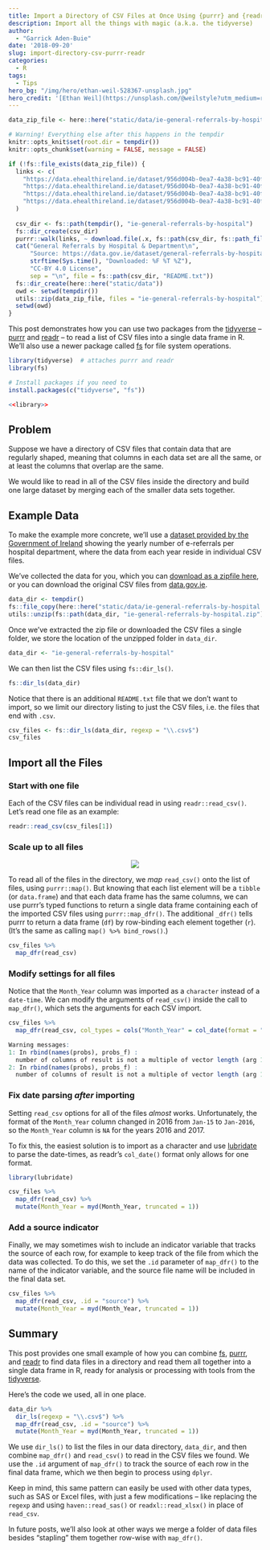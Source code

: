 ```yaml
---
title: Import a Directory of CSV Files at Once Using {purrr} and {readr}
description: Import all the things with magic (a.k.a. the tidyverse)
author: 
  - "Garrick Aden-Buie"
date: '2018-09-20'
slug: import-directory-csv-purrr-readr
categories:
  - R
tags:
  - Tips
hero_bg: "/img/hero/ethan-weil-528367-unsplash.jpg"
hero_credit: '[Ethan Weil](https://unsplash.com/@weilstyle?utm_medium=referral&amp;utm_campaign=photographer-credit).'
---
```


[tidyverse]: https://tidyverse.org
[purrr]: https://purrr.tidyverse.org
[readr]: https://readr.tidyverse.org
[lubridate]: https://lubridate.tidyverse.org
[fs]: https://fs.r-lib.org
[data-download]: /data/ie-general-referrals-by-hospital.zip
[data-orig]: https://data.gov.ie/dataset/general-referrals-by-hospital-department-and-year

```r
data_zip_file <- here::here("static/data/ie-general-referrals-by-hospital.zip")

# Warning! Everything else after this happens in the tempdir
knitr::opts_knit$set(root.dir = tempdir())
knitr::opts_chunk$set(warning = FALSE, message = FALSE)
```

```r
if (!fs::file_exists(data_zip_file)) {
  links <- c(
    "https://data.ehealthireland.ie/dataset/956d004b-0ea7-4a38-bc91-40f3b98d13d1/resource/fdce1d22-77cb-4304-ab99-3b913c09b559/download/general-referrals-by-hospital-department-2018.csv",
    "https://data.ehealthireland.ie/dataset/956d004b-0ea7-4a38-bc91-40f3b98d13d1/resource/cc7f329d-3742-40f3-adc0-0970f3cc4bd9/download/general-referrals-by-hospital-department-2017.csv",
    "https://data.ehealthireland.ie/dataset/956d004b-0ea7-4a38-bc91-40f3b98d13d1/resource/9aa38e5b-8f47-4225-b6bc-0dce7c3b4ed1/download/general-referrals-by-hospital-department-2016.csv",
    "https://data.ehealthireland.ie/dataset/956d004b-0ea7-4a38-bc91-40f3b98d13d1/resource/87da0f98-0649-4a3b-8462-3bb0b8bb0894/download/general-referrals-by-hospital-department-2015.csv"
  )
  
  csv_dir <- fs::path(tempdir(), "ie-general-referrals-by-hospital")
  fs::dir_create(csv_dir)
  purrr::walk(links, ~ download.file(.x, fs::path(csv_dir, fs::path_file(.x))))
  cat("General Referrals by Hospital & Department\n", 
      "Source: https://data.gov.ie/dataset/general-referrals-by-hospital-department-and-year",
      strftime(Sys.time(), "Downloaded: %F %T %Z"),
      "CC-BY 4.0 License",
      sep = "\n", file = fs::path(csv_dir, "README.txt"))
  fs::dir_create(here::here("static/data"))
  owd <- setwd(tempdir())
  utils::zip(data_zip_file, files = "ie-general-referrals-by-hospital")
  setwd(owd)
}
```

This post demonstrates how you can use two packages from the [[tidyverse]]{.pkg} -- [[purrr]]{.pkg} and [[readr]]{.pkg} -- to read a list of CSV files into a single data frame in R.
We'll also use a newer package called [[fs]]{.pkg} for file system operations.

```r
library(tidyverse)  # attaches purrr and readr
library(fs)
```


```r
# Install packages if you need to
install.packages(c("tidyverse", "fs"))

<<library>>
```

## Problem

Suppose we have a directory of CSV files that contain data that are regularly shaped, meaning that columns in each data set are all the same, or at least the columns that overlap are the same.

We would like to read in all of the CSV files inside the directory and build one large dataset by merging each of the smaller data sets together.

## Example Data

To make the example more concrete, we'll use a [dataset provided by the Government of Ireland][data-orig] showing the yearly number of e-referrals per hospital department, where the data from each year reside in individual CSV files.

We've collected the data for you, which you can [download as a zipfile here][data-download], or you can download the original CSV files from [data.gov.ie][data-orig].

```r
data_dir <- tempdir()
fs::file_copy(here::here("static/data/ie-general-referrals-by-hospital.zip"), data_dir)
utils::unzip(fs::path(data_dir, "ie-general-referrals-by-hospital.zip"))
```

Once we've extracted the zip file or downloaded the CSV files a single folder, we store the location of the unzipped folder in `data_dir`.

```r
data_dir <- "ie-general-referrals-by-hospital"
```

We can then list the CSV files using `fs::dir_ls()`.

```r
fs::dir_ls(data_dir)
```

Notice that there is an additional `README.txt` file that we don't want to import, so we limit our directory listing to just the CSV files, i.e. the files that end with `.csv`.

```r
csv_files <- fs::dir_ls(data_dir, regexp = "\\.csv$")
csv_files
```

## Import all the Files

### Start with one file

Each of the CSV files can be individual read in using `readr::read_csv()`.
Let's read one file as an example:

```r
readr::read_csv(csv_files[1])
```

### Scale up to all files

<div style="width: 100%; display: flex; align-content: center;">
  <div style="margin: auto;">
  <img src="/blog/2018-09-20-import-a-directory-of-csv-files-at-once-using-purrr-and-readr_files/map_dfr-csv_files-read_csv.png" style="max-width: 600px" />
  </div>
</div>

To read all of the files in the directory, we *map* `read_csv()` onto the list of files, using `purrr::map()`.
But knowing that each list element will be a `tibble` (or `data.frame`) and that each data frame has the same columns, we can use [purrr]{.pkg}'s typed functions to return a single data frame containing each of the imported CSV files using `purrr::map_dfr()`.
The additional `_dfr()` tells [purrr]{.pkg} to return a data frame (`df`) by row-binding each element together (`r`).
(It's the same as calling `map() %>% bind_rows()`.)

```r
csv_files %>% 
  map_dfr(read_csv)
```

### Modify settings for all files

Notice that the `Month_Year` column was imported as a `character` instead of a `date-time`.
We can modify the arguments of `read_csv()` inside the call to `map_dfr()`, which sets the arguments for each CSV import.

```r
csv_files %>% 
  map_dfr(read_csv, col_types = cols("Month_Year" = col_date(format = "%b-%y")))
```

```r
Warning messages:
1: In rbind(names(probs), probs_f) :
  number of columns of result is not a multiple of vector length (arg 1)
2: In rbind(names(probs), probs_f) :
  number of columns of result is not a multiple of vector length (arg 1)
```

### Fix date parsing _after_ importing

Setting `read_csv` options for all of the files *almost* works.
Unfortunately, the format of the `Month_Year` column changed in 2016 from `Jan-15` to `Jan-2016`, so the `Month_Year` column is `NA` for the years 2016 and 2017.

To fix this, the easiest solution is to import as a character and use [[lubridate]]{.pkg} to parse the date-times, as [readr]{.pkg}'s `col_date()` format only allows for one format.

```r
library(lubridate)

csv_files %>% 
  map_dfr(read_csv) %>%
  mutate(Month_Year = myd(Month_Year, truncated = 1))
```

### Add a source indicator

Finally, we may sometimes wish to include an indicator variable that tracks the source of each row, for example to keep track of the file from which the data was collected.
To do this, we set the `.id` parameter of `map_dfr()` to the name of the indicator variable, and the source file name will be included in the final data set.

```r
csv_files %>% 
  map_dfr(read_csv, .id = "source") %>%
  mutate(Month_Year = myd(Month_Year, truncated = 1))
```

## Summary

This post provides one small example of how you can combine [[fs]]{.pkg}, [[purrr]]{.pkg}, and [[readr]]{.pkg} to find data files in a directory and read them all together into a single data frame in R, ready for analysis or processing with tools from the [[tidyverse]]{.pkg}.

Here's the code we used, all in one place.

```r
data_dir %>% 
  dir_ls(regexp = "\\.csv$") %>% 
  map_dfr(read_csv, .id = "source") %>% 
  mutate(Month_Year = myd(Month_Year, truncated = 1))
```

We use `dir_ls()` to list the files in our data directory, `data_dir`, and then combine `map_dfr()` and `read_csv()` to read in the CSV files we found.
We use the `.id` argument of `map_dfr()` to track the source of each row in the final data frame, which we then begin to process using `dplyr`.

Keep in mind, this same pattern can easily be used with other data types, such as SAS or Excel files, with just a few modifications -- like replacing the `regexp` and using `haven::read_sas()` or `readxl::read_xlsx()` in place of `read_csv`.

In future posts, we'll also look at other ways we merge a folder of data files besides "stapling" them together row-wise with `map_dfr()`.